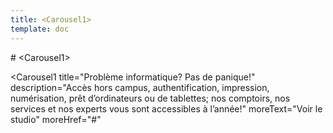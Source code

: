 ```yaml
---
title: <Carousel1>
template: doc
---
```



<Section>
# &lt;Carousel1&gt;

  <Carousel1
    title="Problème informatique? Pas de panique!"
    description="Accès hors campus, authentification, impression, numérisation, prêt d’ordinateurs ou de tablettes; nos comptoirs, nos services et nos experts vous sont accessibles à l’année!"
    moreText="Voir le studio"
    moreHref="#"
  >
  <Card1
    title="Ressources et conseils préparés par nos spécialistes"
    IconComponent={BookmarkSimple}
    moreText="Voir la boîte à outils"
    href="#"
  />
  <Card1
    title="Capsules vidéos et webinaires"
    IconComponent={Video}
    moreText="Accéder à YouTube"
    href="https://www.youtube.com/user/BibliothequesUdeM"
  />
  <Card1
    title="Service Accessibilité"
    IconComponent={PersonSimpleCircle}
    moreText="En savoir plus"
    href="#"
  />
  <Card1
    title="Soutien personnalisé avec nos spécialistes"
    IconComponent={Users}
    moreText="Prendre rendez-vous"
    href="#"
  />
  </Carousel1>
</Section>